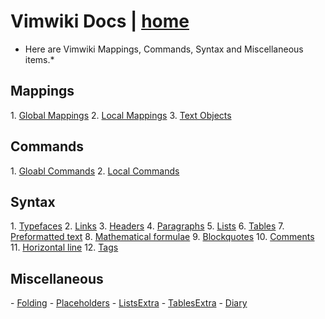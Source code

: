 = Vimwiki Docs | [[/index|home]]=

*Here are Vimwiki Mappings, Commands, Syntax and Miscellaneous items.*

==  Mappings ==

1. [[docs/Global Mappings|Global Mappings]]
2. [[docs/Local Mappings|Local Mappings]]
3. [[docs/Text Objects|Text Objects]]

==  Commands ==

1. [[docs/Gloabl Commands|Gloabl Commands]]
2. [[docs/Local Commands|Local Commands]]

==  Syntax ==

1. [[docs/Typefaces|Typefaces]]
2. [[docs/Links|Links]]
3. [[docs/Headers|Headers]]
4. [[docs/Paragraphs|Paragraphs]]
5. [[docs/Lists|Lists]]
6. [[docs/Tables|Tables]]
7. [[docs/Preformatted text|Preformatted text]]
8. [[docs/Mathematical formulae|Mathematical formulae]]
9. [[docs/Blockquotes|Blockquotes]]
10. [[docs/Comments|Comments]]
11. [[docs/Horizontal line|Horizontal line]]
12. [[docs/Tags|Tags]]
== Miscellaneous ==
- [[docs/Folding|Folding]]
- [[docs/Placeholders|Placeholders]]
- [[docs/ListsExtra|ListsExtra]]
- [[docs/TablesExtra|TablesExtra]]
- [[docs/Diary|Diary]]

